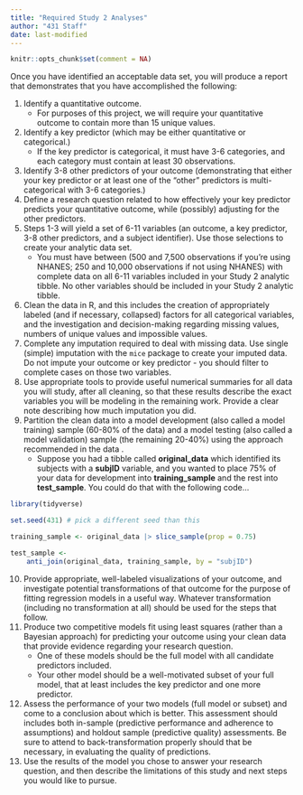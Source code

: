 ```yaml
---
title: "Required Study 2 Analyses"
author: "431 Staff"
date: last-modified
---
```


```r
knitr::opts_chunk$set(comment = NA)
```

Once you have identified an acceptable data set, you will produce a report that demonstrates that you have accomplished the following:

1. Identify a quantitative outcome. 
    - For purposes of this project, we will require your quantitative outcome to contain more than 15 unique values.
2. Identify a key predictor (which may be either quantitative or categorical.)
    - If the key predictor is categorical, it must have 3-6 categories, and each category must contain at least 30 observations.
3. Identify 3-8 other predictors of your outcome (demonstrating that either your key predictor or at least one of the "other" predictors is multi-categorical with 3-6 categories.)
4. Define a research question related to how effectively your key predictor predicts your quantitative outcome, while (possibly) adjusting for the other predictors.
5. Steps 1-3 will yield a set of 6-11 variables (an outcome, a key predictor, 3-8 other predictors, and a subject identifier). Use those selections to create your analytic data set.
    - You must have between (500 and 7,500 observations if you're using NHANES; 250 and 10,000 observations if not using NHANES) with complete data on all 6-11 variables included in your Study 2 analytic tibble. No other variables should be included in your Study 2 analytic tibble.
6. Clean the data in R, and this includes the creation of appropriately labeled (and if necessary, collapsed) factors for all categorical variables, and the investigation and decision-making regarding missing values, numbers of unique values and impossible values.
7. Complete any imputation required to deal with missing data. Use single (simple) imputation with the `mice` package to create your imputed data. Do not impute your outcome or key predictor - you should filter to complete cases on those two variables.
8. Use appropriate tools to provide useful numerical summaries for all data you will study, after all cleaning, so that these results describe the exact variables you will be modeling in the remaining work. Provide a clear note describing how much imputation you did.
9. Partition the clean data into a model development (also called a model training) sample (60-80% of the data) and a model testing (also called a model validation) sample (the remaining 20-40%) using the approach recommended in the data .
    - Suppose you had a tibble called **original_data** which identified its subjects with a **subjID** variable, and you wanted to place 75% of your data for development into **training_sample** and the rest into **test_sample**. You could do that with the following code...
    
```r
library(tidyverse)

set.seed(431) # pick a different seed than this

training_sample <- original_data |> slice_sample(prop = 0.75)

test_sample <- 
    anti_join(original_data, training_sample, by = "subjID")
```
    
10. Provide appropriate, well-labeled visualizations of your outcome, and investigate potential transformations of that outcome for the purpose of fitting regression models in a useful way. Whatever transformation (including no transformation at all) should be used for the steps that follow.
11. Produce two competitive models fit using least squares (rather than a Bayesian approach) for predicting your outcome using your clean data that provide evidence regarding your research question.
    - One of these models should be the full model with all candidate predictors included.
    - Your other model should be a well-motivated subset of your full model, that at least includes the key predictor and one more predictor. 
12. Assess the performance of your two models (full model or subset) and come to a conclusion about which is better. This assessment should includes both in-sample (predictive performance and adherence to assumptions) and holdout sample (predictive quality) assessments. Be sure to attend to back-transformation properly should that be necessary, in evaluating the quality of predictions.
13. Use the results of the model you chose to answer your research question, and then describe the limitations of this study and next steps you would like to pursue.

